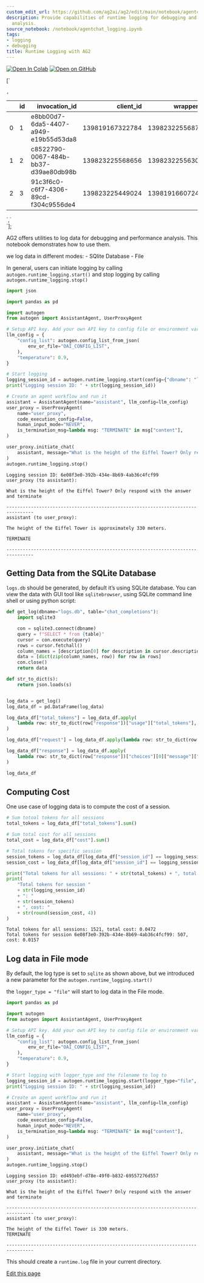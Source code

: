 ```yaml
---
custom_edit_url: https://github.com/ag2ai/ag2/edit/main/notebook/agentchat_logging.ipynb
description: Provide capabilities of runtime logging for debugging and performance
  analysis.
source_notebook: /notebook/agentchat_logging.ipynb
tags:
- logging
- debugging
title: Runtime Logging with AG2
---
```


<a href="https://colab.research.google.com/github/ag2ai/ag2/blob/main/notebook/agentchat_logging.ipynb" class="colab-badge" target="_blank"><img noZoom src="https://colab.research.google.com/assets/colab-badge.svg" alt="Open In Colab" /></a>
<a href="https://github.com/ag2ai/ag2/blob/main/notebook/agentchat_logging.ipynb" class="github-badge" target="_blank"><img noZoom src="https://img.shields.io/badge/Open%20on%20GitHub-grey?logo=github" alt="Open on GitHub" /></a>




[`<div>
<style scoped>
    .dataframe tbody tr th:only-of-type {
        vertical-align: middle;
    }
    .dataframe tbody tr th {
        vertical-align: top;
    }
    .dataframe thead th {
        text-align: right;
    }
</style>
`,`
<table class="dataframe" data-quarto-postprocess="true" data-border="1">
<thead>
<tr style="text-align: right;">
<th data-quarto-table-cell-role="th"></th>
<th data-quarto-table-cell-role="th">id</th>
<th data-quarto-table-cell-role="th">invocation_id</th>
<th data-quarto-table-cell-role="th">client_id</th>
<th data-quarto-table-cell-role="th">wrapper_id</th>
<th data-quarto-table-cell-role="th">session_id</th>
<th data-quarto-table-cell-role="th">request</th>
<th data-quarto-table-cell-role="th">response</th>
<th data-quarto-table-cell-role="th">is_cached</th>
<th data-quarto-table-cell-role="th">cost</th>
<th data-quarto-table-cell-role="th">start_time</th>
<th data-quarto-table-cell-role="th">end_time</th>
<th data-quarto-table-cell-role="th">total_tokens</th>
</tr>
</thead>
<tbody>
<tr>
<td data-quarto-table-cell-role="th">0</td>
<td>1</td>
<td>e8bb00d7-6da5-4407-a949-e19b55d53da8</td>
<td>139819167322784</td>
<td>139823225568704</td>
<td>8821a150-8c78-4d05-a858-8a64f1d18648</td>
<td>You are a helpful AI assistant.\nSolve tasks u...</td>
<td>The height of the Eiffel Tower is approximatel...</td>
<td>1</td>
<td>0.01572</td>
<td>2024-02-13 15:06:22.082896</td>
<td>2024-02-13 15:06:22.083169</td>
<td>507</td>
</tr>
<tr>
<td data-quarto-table-cell-role="th">1</td>
<td>2</td>
<td>c8522790-0067-484b-bb37-d39ae80db98b</td>
<td>139823225568656</td>
<td>139823225563040</td>
<td>fb0ef547-a2ac-428b-8c20-a5e63263b8e1</td>
<td>You are a helpful AI assistant.\nSolve tasks u...</td>
<td>The height of the Eiffel Tower is approximatel...</td>
<td>1</td>
<td>0.01572</td>
<td>2024-02-13 15:06:23.498758</td>
<td>2024-02-13 15:06:23.499045</td>
<td>507</td>
</tr>
<tr>
<td data-quarto-table-cell-role="th">2</td>
<td>3</td>
<td>91c3f6c0-c6f7-4306-89cd-f304c9556de4</td>
<td>139823225449024</td>
<td>139819166072448</td>
<td>6e08f3e0-392b-434e-8b69-4ab36c4fcf99</td>
<td>You are a helpful AI assistant.\nSolve tasks u...</td>
<td>The height of the Eiffel Tower is approximatel...</td>
<td>1</td>
<td>0.01572</td>
<td>2024-02-13 15:06:24.688990</td>
<td>2024-02-13 15:06:24.689238</td>
<td>507</td>
</tr>
</tbody>
</table>
`,`
</div>`];

AG2 offers utilities to log data for debugging and performance analysis.
This notebook demonstrates how to use them.

we log data in different modes: - SQlite Database - File

In general, users can initiate logging by calling
`autogen.runtime_logging.start()` and stop logging by calling
`autogen.runtime_logging.stop()`

```python
import json

import pandas as pd

import autogen
from autogen import AssistantAgent, UserProxyAgent

# Setup API key. Add your own API key to config file or environment variable
llm_config = {
    "config_list": autogen.config_list_from_json(
        env_or_file="OAI_CONFIG_LIST",
    ),
    "temperature": 0.9,
}

# Start logging
logging_session_id = autogen.runtime_logging.start(config={"dbname": "logs.db"})
print("Logging session ID: " + str(logging_session_id))

# Create an agent workflow and run it
assistant = AssistantAgent(name="assistant", llm_config=llm_config)
user_proxy = UserProxyAgent(
    name="user_proxy",
    code_execution_config=False,
    human_input_mode="NEVER",
    is_termination_msg=lambda msg: "TERMINATE" in msg["content"],
)

user_proxy.initiate_chat(
    assistant, message="What is the height of the Eiffel Tower? Only respond with the answer and terminate"
)
autogen.runtime_logging.stop()
```

``` text
Logging session ID: 6e08f3e0-392b-434e-8b69-4ab36c4fcf99
user_proxy (to assistant):

What is the height of the Eiffel Tower? Only respond with the answer and terminate

--------------------------------------------------------------------------------
assistant (to user_proxy):

The height of the Eiffel Tower is approximately 330 meters.

TERMINATE

--------------------------------------------------------------------------------
```

## Getting Data from the SQLite Database

`logs.db` should be generated, by default it’s using SQLite database.
You can view the data with GUI tool like `sqlitebrowser`, using SQLite
command line shell or using python script:

```python
def get_log(dbname="logs.db", table="chat_completions"):
    import sqlite3

    con = sqlite3.connect(dbname)
    query = f"SELECT * from {table}"
    cursor = con.execute(query)
    rows = cursor.fetchall()
    column_names = [description[0] for description in cursor.description]
    data = [dict(zip(column_names, row)) for row in rows]
    con.close()
    return data
```


```python
def str_to_dict(s):
    return json.loads(s)


log_data = get_log()
log_data_df = pd.DataFrame(log_data)

log_data_df["total_tokens"] = log_data_df.apply(
    lambda row: str_to_dict(row["response"])["usage"]["total_tokens"], axis=1
)

log_data_df["request"] = log_data_df.apply(lambda row: str_to_dict(row["request"])["messages"][0]["content"], axis=1)

log_data_df["response"] = log_data_df.apply(
    lambda row: str_to_dict(row["response"])["choices"][0]["message"]["content"], axis=1
)

log_data_df
```

<div dangerouslySetInnerHTML={{ __html: quartoRawHtml[0] }} />

<div dangerouslySetInnerHTML={{ __html: quartoRawHtml[1] }} />

<div dangerouslySetInnerHTML={{ __html: quartoRawHtml[2] }} />

## Computing Cost

One use case of logging data is to compute the cost of a session.

```python
# Sum totoal tokens for all sessions
total_tokens = log_data_df["total_tokens"].sum()

# Sum total cost for all sessions
total_cost = log_data_df["cost"].sum()

# Total tokens for specific session
session_tokens = log_data_df[log_data_df["session_id"] == logging_session_id]["total_tokens"].sum()
session_cost = log_data_df[log_data_df["session_id"] == logging_session_id]["cost"].sum()

print("Total tokens for all sessions: " + str(total_tokens) + ", total cost: " + str(round(total_cost, 4)))
print(
    "Total tokens for session "
    + str(logging_session_id)
    + ": "
    + str(session_tokens)
    + ", cost: "
    + str(round(session_cost, 4))
)
```

``` text
Total tokens for all sessions: 1521, total cost: 0.0472
Total tokens for session 6e08f3e0-392b-434e-8b69-4ab36c4fcf99: 507, cost: 0.0157
```

## Log data in File mode

By default, the log type is set to `sqlite` as shown above, but we
introduced a new parameter for the `autogen.runtime_logging.start()`

the `logger_type = "file"` will start to log data in the File mode.

```python
import pandas as pd

import autogen
from autogen import AssistantAgent, UserProxyAgent

# Setup API key. Add your own API key to config file or environment variable
llm_config = {
    "config_list": autogen.config_list_from_json(
        env_or_file="OAI_CONFIG_LIST",
    ),
    "temperature": 0.9,
}

# Start logging with logger_type and the filename to log to
logging_session_id = autogen.runtime_logging.start(logger_type="file", config={"filename": "runtime.log"})
print("Logging session ID: " + str(logging_session_id))

# Create an agent workflow and run it
assistant = AssistantAgent(name="assistant", llm_config=llm_config)
user_proxy = UserProxyAgent(
    name="user_proxy",
    code_execution_config=False,
    human_input_mode="NEVER",
    is_termination_msg=lambda msg: "TERMINATE" in msg["content"],
)

user_proxy.initiate_chat(
    assistant, message="What is the height of the Eiffel Tower? Only respond with the answer and terminate"
)
autogen.runtime_logging.stop()
```

``` text
Logging session ID: ed493ebf-d78e-49f0-b832-69557276d557
user_proxy (to assistant):

What is the height of the Eiffel Tower? Only respond with the answer and terminate

--------------------------------------------------------------------------------
assistant (to user_proxy):

The height of the Eiffel Tower is 330 meters.
TERMINATE

--------------------------------------------------------------------------------
```

This should create a `runtime.log` file in your current directory.

<div className="edit-url-container">
    <a className="edit-url" href="https://github.com/ag2ai/ag2/edit/main/notebook/agentchat_logging.ipynb" target='_blank'><Icon icon="pen" iconType="solid" size="13px"/> Edit this page</a>
</div>
